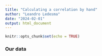 ```yaml
---
title: "Calculating a correlation by hand"
author: "Leandro Ledesma"
date: "2024-02-01"
output: html_document
---
```


```r
knitr::opts_chunk$set(echo = TRUE)
```

### Our data

